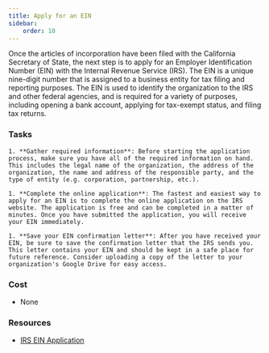 ```yaml
---
title: Apply for an EIN
sidebar:
    order: 10
---
```


Once the articles of incorporation have been filed with the California Secretary of State, the next step is to apply for an Employer Identification Number (EIN) with the Internal Revenue Service (IRS). The EIN is a unique nine-digit number that is assigned to a business entity for tax filing and reporting purposes. The EIN is used to identify the organization to the IRS and other federal agencies, and is required for a variety of purposes, including opening a bank account, applying for tax-exempt status, and filing tax returns.

### Tasks

<Steps>

    1. **Gather required information**: Before starting the application process, make sure you have all of the required information on hand. This includes the legal name of the organization, the address of the organization, the name and address of the responsible party, and the type of entity (e.g. corporation, partnership, etc.).

    1. **Complete the online application**: The fastest and easiest way to apply for an EIN is to complete the online application on the IRS website. The application is free and can be completed in a matter of minutes. Once you have submitted the application, you will receive your EIN immediately.

    1. **Save your EIN confirmation letter**: After you have received your EIN, be sure to save the confirmation letter that the IRS sends you. This letter contains your EIN and should be kept in a safe place for future reference. Consider uploading a copy of the letter to your organization's Google Drive for easy access.

</Steps>

### Cost

- None

### Resources

- [IRS EIN Application](https://www.irs.gov/businesses/small-businesses-self-employed/apply-for-an-employer-identification-number-ein-online)
